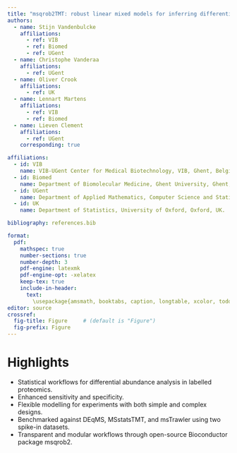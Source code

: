 ```yaml
---
title: "msqrob2TMT: robust linear mixed models for inferring differential abundant proteins in labelled experiments with arbitrarily complex design - Highlights"
authors:
  - name: Stijn Vandenbulcke
    affiliations:
      - ref: VIB
      - ref: Biomed
      - ref: UGent
  - name: Christophe Vanderaa
    affiliations:
      - ref: UGent
  - name: Oliver Crook
    affiliations:
      - ref: UK
  - name: Lennart Martens
    affiliations:
      - ref: VIB
      - ref: Biomed
  - name: Lieven Clement
    affiliations:
      - ref: UGent
    corresponding: true

affiliations:
  - id: VIB
    name: VIB-UGent Center for Medical Biotechnology, VIB, Ghent, Belgium
  - id: Biomed
    name: Department of Biomolecular Medicine, Ghent University, Ghent, Belgium
  - id: UGent
    name: Department of Applied Mathematics, Computer Science and Statistics, Ghent University, Ghent, Belgium
  - id: UK
    name: Department of Statistics, University of Oxford, Oxford, UK.

bibliography: references.bib

format:
  pdf:
    mathspec: true
    number-sections: true
    number-depth: 3
    pdf-engine: latexmk
    pdf-engine-opt: -xelatex
    keep-tex: true
    include-in-header:
      text:
        \usepackage{amsmath, booktabs, caption, longtable, xcolor, todonotes}
editor: source
crossref:
  fig-title: Figure     # (default is "Figure")
  fig-prefix: Figure
---
```


# Highlights

- Statistical workflows for differential abundance analysis in labelled proteomics.
- Enhanced sensitivity and specificity.
- Flexible modelling for experiments with both simple and complex designs.
- Benchmarked against DEqMS, MSstatsTMT, and msTrawler using two spike-in datasets.
- Transparent and modular workflows through open-source Bioconductor package msqrob2.